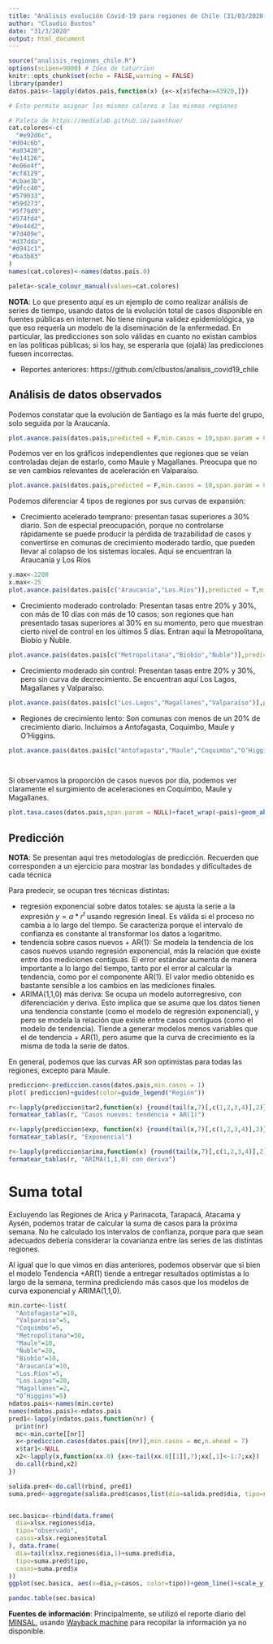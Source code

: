```yaml
---
title: "Análisis evolución Covid-19 para regiones de Chile (31/03/2020)"
author: "Claudio Bustos"
date: "31/3/2020"
output: html_document
---
```


```r
source("analisis_regiones_chile.R")
options(scipen=9000) # Idea de taturrion
knitr::opts_chunk$set(echo = FALSE,warning = FALSE)
library(pander)
datos.pais<-lapply(datos.pais,function(x) {x<-x[x$fecha<=43920,]})

# Esto permite asignar los mismos colores a las mismas regiones

# Paleta de https://medialab.github.io/iwanthue/
cat.colores<-c(
  "#e92d6c",
"#d04c6b",
"#a03420",
"#e14126",
"#e06e4f",
"#cf8129",
"#cbae3b",
"#9fcc40",
"#579033",
"#59d273",
"#5f78d9",
"#574fd4",
"#9e44d2",
"#7d409e",
"#d37dda",
"#d941c1",
"#ba3b83"
)
names(cat.colores)<-names(datos.pais.0)

paleta<-scale_colour_manual(values=cat.colores)

```

**NOTA**: Lo que presento aquí es un ejemplo de como realizar análisis de series de tiempo, usando datos de la evolución total de casos disponible en fuentes públicas en internet. No tiene ninguna validez epidemiológica, ya que eso requería un modelo de la diseminación de la enfermedad. En particular, las predicciones son solo válidas en cuanto no existan cambios en las políticas públicas; si los hay, se esperaría que (ojalá) las predicciones fuesen incorrectas.


* Reportes anteriores: https://github.com/clbustos/analisis_covid19_chile 


## Análisis de datos observados


Podemos constatar que la evolución de Santiago es la más fuerte del grupo, solo seguida por la Araucanía.

```r
plot.avance.pais(datos.pais,predicted = F,min.casos = 10,span.param = 0.7)+guides(color=guide_legend("Región"))+theme_bw()+paleta
```

Podemos ver en los gráficos independientes que regiones que se veían controladas dejan de estarlo, como Maule y Magallanes.  Preocupa que no se ven cambios relevantes de aceleración en Valparaíso.
```r
plot.avance.pais(datos.pais,predicted = F,min.casos = 10,span.param = 0.7)+guides(color=guide_legend("Región"))+facet_wrap(~pais)+paleta
```

Podemos diferenciar 4 tipos de regiones por sus curvas de expansión:

* Crecimiento acelerado temprano: presentan tasas superiores a 30% diario. Son de especial preocupación, porque no controlarse rápidamente se puede producir la pérdida de trazabilidad de casos y convertirse en comunas de crecimiento moderado tardío, que pueden llevar al colapso de los sistemas locales. Aquí se encuentran la Araucanía y Los Ríos 

```r
y.max<-2200
x.max<-25
plot.avance.pais(datos.pais[c("Araucanía","Los.Ríos")],predicted = T,min.casos = 10, span.param = NULL)+facet_wrap(~pais)+scale_y_continuous(limits=c(NA,y.max),trans="log10")+guides(color=guide_legend("Región"))+scale_x_continuous(limits=c(0,x.max))+paleta
```

* Crecimiento moderado controlado: Presentan tasas entre 20% y 30%, con más de 10 días con más de 10 casos; son regiones que han presentado tasas superiores al 30% en su momento, pero que muestran cierto nivel de control en los últimos 5 días. Entran aquí la Metropolitana, Biobío y Ñuble.

```r
plot.avance.pais(datos.pais[c("Metropolitana","Biobío","Ñuble")],predicted = T,min.casos = 10, span.param = NULL)+facet_wrap(~pais)+scale_y_continuous(limits=c(NA,y.max),trans="log10")+guides(color=guide_legend("Región"))+scale_x_continuous(limits=c(0,x.max))+paleta
```

* Crecimiento moderado sin control: Presentan tasas entre 20% y 30%, pero sin curva de decrecimiento. Se encuentran aquí Los Lagos, Magallanes y Valparaíso.

```r
plot.avance.pais(datos.pais[c("Los.Lagos","Magallanes","Valparaíso")],predicted = T,min.casos = 10, span.param = NULL)+facet_wrap(~pais)+scale_y_continuous(limits=c(NA,y.max),trans="log10")+guides(color=guide_legend("Región"))+scale_x_continuous(limits=c(0,x.max))+paleta
```

* Regiones de crecimiento lento: Son comunas con menos de un 20% de crecimiento diario. Incluimos a Antofagasta, Coquimbo, Maule y O'Higgins.

```r
plot.avance.pais(datos.pais[c("Antofagasta","Maule","Coquimbo","O’Higgins")],predicted = T,min.casos = 10, span.param = NULL)+facet_wrap(~pais)+scale_y_continuous(limits=c(NA,y.max),trans="log10")+guides(color=guide_legend("Región"))+scale_x_continuous(limits=c(0,x.max))+paleta

  
```


Si observamos la proporción de casos nuevos por día, podemos ver claramente el surgimiento de aceleraciones en Coquimbo, Maule y Magallanes.

```r
plot.tasa.casos(datos.pais,span.param = NULL)+facet_wrap(~pais)+geom_abline(slope=0,intercept=1.2,col="darkgreen",alpha=0.5)+geom_abline(slope=0,intercept=1.4,col="orange",alpha=0.5)+guides(color=guide_legend("Región"))+paleta
```


## Predicción

**NOTA**: Se presentan aquí tres metodologías de predicción. Recuerden que corresponden a un ejercicio para mostrar las bondades y dificultades de cada técnica

Para predecir, se ocupan tres técnicas distintas:

* regresión exponencial sobre datos totales: se ajusta la serie a la expresión $y=a * r^t$ usando regresión lineal. Es válida si el proceso no cambia a lo largo del tiempo. Se caracteriza porque el intervalo de confianza es constante al transformar los datos a logaritmo. 
* tendencia sobre casos nuevos + AR(1): Se modela la tendencia de los casos nuevos usando regresión exponencial, más la relación que existe entre dos mediciones contiguas. El error estándar aumenta de manera importante a lo largo del tiempo, tanto por el error al calcular la tendencia, como por el componente AR(1). El valor medio obtenido es bastante sensible a los cambios en las mediciones finales.
* ARIMA(1,1,0) más deriva: Se ocupa un modelo autorregresivo, con diferenciación y deriva. Esto implica que se asume que los datos tienen una tendencia constante (como el modelo de regresión exponencial), y pero se modela la relación que existe entre casos contiguos (como el modelo de tendencia). Tiende a generar modelos menos variables que el de tendencia + AR(1), pero asume que la curva de crecimiento es la misma de toda la serie de datos.

En general, podemos que las curvas AR son optimistas para todas las regiones, excepto para Maule.

```r
prediccion<-prediccion.casos(datos.pais,min.casos = 1)
plot( prediccion)+guides(color=guide_legend("Región"))
```


```r
r<-lapply(prediccion$tar2,function(x) {round(tail(x,7)[,c(1,2,3,4)],2)})
formatear_tablas(r, "Casos nuevos: tendencia + AR(1)")
```

```r
r<-lapply(prediccion$exp, function(x) {round(tail(x,7)[,c(1,2,3,4)],2)})
formatear_tablas(r, "Exponencial")
```


```r
r<-lapply(prediccion$arima,function(x) {round(tail(x,7)[,c(1,2,3,4)],2)})
formatear_tablas(r, "ARIMA(1,1,0) con deriva")
```



# Suma total
Excluyendo las Regiones de Arica y Parinacota, Tarapacá, Atacama y Aysén, podemos tratar de calcular la suma de casos para la próxima semana. No he calculado los intervalos de confianza, porque para que sean adecuados debería considerar la covarianza entre las series de las distintas regiones.

Al igual que lo que vimos en días anteriores, podemos observar que si bien el modelo Tendencia +AR(1) tiende a entregar resultados optimistas a lo largo de la semana, termina prediciendo más casos que los modelos de curva exponencial y ARIMA(1,1,0). 


```r

min.corte<-list(
  "Antofagasta"=10,
  "Valparaíso"=5,
  "Coquimbo"=5,
  "Metropolitana"=50,
  "Maule"=10,
  "Ñuble"=20,   
  "Biobío"=10,
  "Araucanía"=10,
  "Los.Ríos"=5,
  "Los.Lagos"=20,
  "Magallanes"=2,
  "O’Higgins"=5)
ndatos.pais<-names(min.corte)
names(ndatos.pais)<-ndatos.pais
pred1<-lapply(ndatos.pais,function(nr) {
  print(nr)
  mc<-min.corte[[nr]]
  x<-prediccion.casos(datos.pais[(nr)],min.casos = mc,n.ahead = 7)
  x$tar1<-NULL
  x2<-lapply(x,function(xx.0) {xx<-tail(xx.0[[1]],7);xx[,1]<-1:7;xx})
  do.call(rbind,x2)
})

salida.pred<-do.call(rbind, pred1)
suma.pred<-aggregate(salida.pred$casos,list(dia=salida.pred$dia, tipo=salida.pred$tipo), sum)


sec.basica<-rbind(data.frame(
  dia=xlsx.regiones$dia,
  tipo="observado",
  casos=xlsx.regiones$total
), data.frame(
  dia=tail(xlsx.regiones$dia,1)+suma.pred$dia,
  tipo=suma.pred$tipo,
  casos=suma.pred$x
))
ggplot(sec.basica, aes(x=dia,y=casos, color=tipo))+geom_line()+scale_y_continuous(trans="log10")
```

```r
pandoc.table(sec.basica)
```

**Fuentes de información**:
Principalmente, se utilizó el reporte diario del [MINSAL](https://www.minsal.cl/nuevo-coronavirus-2019-ncov/casos-confirmados-en-chile-covid-19/), usando [Wayback machine](https://archive.org/web/) para recopilar la información ya no disponible.

